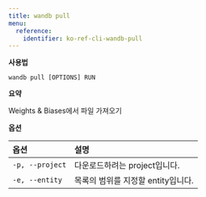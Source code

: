 ---
title: wandb pull
menu:
  reference:
    identifier: ko-ref-cli-wandb-pull
---

**사용법**

`wandb pull [OPTIONS] RUN`

**요약**

Weights & Biases에서 파일 가져오기

**옵션**

| **옵션** | **설명** |
| :--- | :--- |
| `-p, --project` | 다운로드하려는 project입니다. |
| `-e, --entity` | 목록의 범위를 지정할 entity입니다. |
